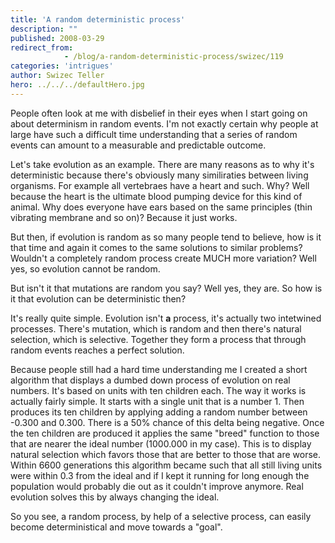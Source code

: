 ```yaml
---
title: 'A random deterministic process'
description: ""
published: 2008-03-29
redirect_from: 
            - /blog/a-random-deterministic-process/swizec/119
categories: 'intrigues'
author: Swizec Teller
hero: ../../../defaultHero.jpg
---
```

People often look at me with disbelief in their eyes when I start going on about determinism in random events. I'm not exactly certain why people at large have such a difficult time understanding that a series of random events can amount to a measurable and predictable outcome.

Let's take evolution as an example. There are many reasons as to why it's deterministic because there's obviously many similiraties between living organisms. For example all vertebraes have a heart and such. Why? Well because the heart is the ultimate blood pumping device for this kind of animal. Why does everyone have ears based on the same principles (thin vibrating membrane and so on)? Because it just works.

But then, if evolution is random as so many people tend to believe, how is it that time and again it comes to the same solutions to similar problems? Wouldn't a completely random process create MUCH more variation? Well yes, so evolution cannot be random.

But isn't it that mutations are random you say? Well yes, they are. So how is it that evolution can be deterministic then?

It's really quite simple. Evolution isn't **a** process, it's actually two intetwined processes. There's mutation, which is random and then there's natural selection, which is selective. Together they form a process that through random events reaches a perfect solution.

Because people still had a hard time understanding me I created a short algorithm that displays a dumbed down process of evolution on real numbers. It's based on units with ten children each. The way it works is actually fairly simple. It starts with a single unit that is a number 1. Then produces its ten children by applying adding a random number between -0.300 and 0.300. There is a 50% chance of this delta being negative. Once the ten children are produced it applies the same "breed" function to those that are nearer the ideal number (1000.000 in my case). This is to display natural selection which favors those that are better to those that are worse. Within 6600 generations this algorithm became such that all still living units were within 0.3 from the ideal and if I kept it running for long enough the population would probably die out as it couldn't improve anymore. Real evolution solves this by always changing the ideal.

So you see, a random process, by help of a selective process, can easily become deterministical and move towards a "goal".
